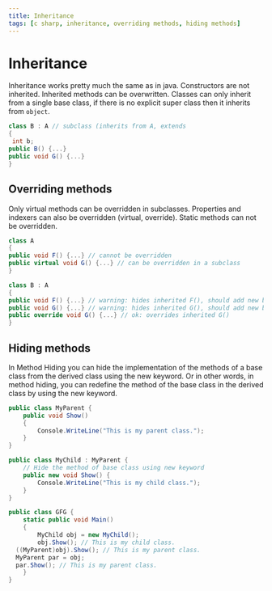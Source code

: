 ```yaml
---
title: Inheritance
tags: [c sharp, inheritance, overriding methods, hiding methods]
---
```


# Inheritance

Inheritance works pretty much the same as in java. Constructors are not inherited. Inherited methods can be overwritten. Classes can only inherit from a single base class, if there is no explicit super class then it inherits from `object`.

```csharp
class B : A // subclass (inherits from A, extends
{
 int b;
public B() {...}
public void G() {...}
}
```

## Overriding methods

Only virtual methods can be overridden in subclasses. Properties and indexers can also be overridden (virtual, override). Static methods can not be overridden.

```csharp
class A
{
public void F() {...} // cannot be overridden
public virtual void G() {...} // can be overridden in a subclass
}

class B : A
{
public void F() {...} // warning: hides inherited F(), should add new before
public void G() {...} // warning: hides inherited G(), should add new before
public override void G() {...} // ok: overrides inherited G()
}
```

## Hiding methods

In Method Hiding you can hide the implementation of the methods of a base class from the derived class using the new keyword. Or in other words, in method hiding, you can redefine the method of the base class in the derived class by using the new keyword.

```csharp
public class MyParent {
    public void Show()
    {
        Console.WriteLine("This is my parent class.");
    }
}

public class MyChild : MyParent {
    // Hide the method of base class using new keyword
    public new void Show() {
        Console.WriteLine("This is my child class.");
    }
}

public class GFG {
    static public void Main()
    {
        MyChild obj = new MyChild();
        obj.Show(); // This is my child class.
  ((MyParent)obj).Show(); // This is my parent class.
  MyParent par = obj;
  par.Show(); // This is my parent class.
    }
}
```
